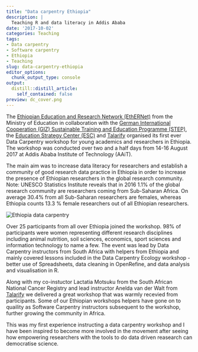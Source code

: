 ```yaml
---
title: "Data carpentry Ethiopia"
description: |
  Teaching R and data literacy in Addis Ababa
date: '2017-10-02'
categories: Teaching
tags:
- Data carpentry
- Software carpentry
- Ethiopia
- Teaching
slug: data-carpentry-ethiopia
editor_options: 
  chunk_output_type: console
output:
  distill::distill_article:
    self_contained: false
preview: dc_cover.png
---
```


The [Ethiopian Education and Research Network (EthERNet)](https://www.ethernet.edu.et/) from the Ministry of Education in collaboration with the [German International Cooperation (GIZ) Sustainable Training and Education Programme (STEP)](https://www.giz.de/en/worldwide/336.html), the [Education Strategy Center (ESC)](http://www.esc.gov.et/) and [Talarify](http://talarify.co.za/) organised its first ever Data Carpentry workshop for young academics and researchers in Ethiopia. The workshop was conducted over two and a half days from 14-16 August 2017 at Addis Ababa Institute of Technology (AAiT).  

The main aim was to increase data literacy for researchers and establish a community of good research data practice in Ethiopia in order to increase the presence of Ethiopian researchers in the global research community. Note: UNESCO Statistics Institute reveals that in 2016 1.1% of the global research community are researchers coming from Sub-Saharan Africa. On average 30.4% from all Sub-Saharan researchers are females, whereas Ethiopia counts 13.3 % female researchers out of all Ethiopian researchers.

![](ethiopia-workshop.jpg "Ethiopia data carpentry")


Over 25 participants from all over Ethiopia joined the workshop. 98% of participants were women representing different research disciplines including animal nutrition, soil sciences, economics, sport sciences and information technology to name a few. The event was lead by Data Carpentry instructors from South Africa with helpers from Ethiopia and mainly covered lessons included in the Data Carpentry Ecology workshop - better use of Spreadsheets, data cleaning in OpenRefine, and data analysis and visualisation in R.
  
Along with my co-instuctor Lactatia Motsuku from the South African National Cancer Registry and lead instructor Anelda van der Walt from [Talarify](http://talarify.co.za/) we delivered a great workshop that was warmly recevied from participants. Some of our Ethiopian  workshops helpers have gone on to quaility as Software Carpentry instructors subsequent to the workshop, further growing the community in Africa.

This was my first experience instructing a data carpentry workshop and I have been inspired to become more involved in the movement after seeing how empowering researchers with the tools to do data driven reasearch can democratise science.
